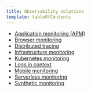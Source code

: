 ```yaml
---
title: Observability solutions
template: tableOfContents
---
```


* [Application monitoring (APM)](/docs/full-stack-observability/monitor-everything/observability-solutions/application-monitoring-apm)
* [Browser monitoring](/docs/full-stack-observability/monitor-everything/observability-solutions/browser-monitoring)
* [Distributed tracing](/docs/full-stack-observability/monitor-everything/observability-solutions/distributed-tracing)
* [Infrastructure monitoring](/docs/full-stack-observability/monitor-everything/observability-solutions/infrastructure-monitoring)
* [Kubernetes monitoring](/docs/full-stack-observability/monitor-everything/observability-solutions/kubernetes-monitoring)
* [Logs in context](/docs/full-stack-observability/monitor-everything/observability-solutions/logs-context)
* [Mobile monitoring](/docs/full-stack-observability/monitor-everything/observability-solutions/mobile-monitoring)
* [Serverless monitoring](/docs/full-stack-observability/monitor-everything/observability-solutions/serverless-monitoring)
* [Synthetic monitoring](/docs/full-stack-observability/monitor-everything/observability-solutions/synthetic-monitoring)
